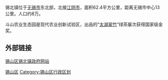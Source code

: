 {{中国乡级行政区
|景观照片文件名 = Xishan, Wuxi, Jiangsu, China - panoramio.jpg
|景观照片描述 = 斗山禅寺
|汉语拼音 =
|其他语言 =
|其他语言名称 = 
|旧称 = 
|地名出处 = 
|建置时间 = 
|毗邻 = 
|位置图文件名 = 
|位置图描述 = 
|自定义图片= 
|政府驻地 = 
|总面积 = 
|总人口 = 
|总人口年份 = 
|户籍人口 = 
|户籍人口年份 = 
|常住人口 = 
|常住人口年份 = 
|人口密度 = 
|GDP = 
|GDP年份 = 
|邮政编码 =
|电话区号 = 510
|官方网站 = http://xsxb.jszwfw.gov.cn/
|网站名称= 
|32/02/05/105/000
}}
锡北镇位于[[无锡市|无锡市]]东北部，北接[[江阴市|江阴市]]，面积62.4平方公里，距离无锡市中心13公里。人口约8万。

斗山农业生态园是现代农业创新试验区，出品的“[[太湖翠竹|太湖翠竹]]”绿茶屡次获得国家级金奖。

==外部链接==
[https://web.archive.org/web/20081119233548/http://www.xibei.gov.cn/ 锡山区锡北镇政府网站]

{{锡山区行政区划}}
[[Category:无锡建制镇|锡山区]]
[[Category:锡山区行政区划|Category:锡山区行政区划]]
